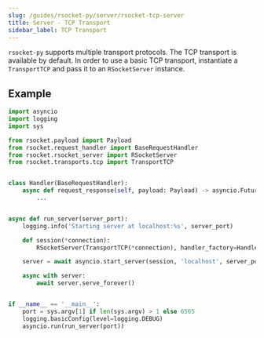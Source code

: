 ```yaml
---
slug: /guides/rsocket-py/server/rsocket-tcp-server
title: Server - TCP Transport
sidebar_label: TCP Transport
---
```


`rsocket-py` supports multiple transport protocols. The TCP transport is available by default.
In order to use a basic TCP transport, instantiate a `TransportTCP` and pass it to an `RSocketServer` instance.

## Example

```py
import asyncio
import logging
import sys

from rsocket.payload import Payload
from rsocket.request_handler import BaseRequestHandler
from rsocket.rsocket_server import RSocketServer
from rsocket.transports.tcp import TransportTCP


class Handler(BaseRequestHandler):
    async def request_response(self, payload: Payload) -> asyncio.Future:
        ...


async def run_server(server_port):
    logging.info('Starting server at localhost:%s', server_port)

    def session(*connection):
        RSocketServer(TransportTCP(*connection), handler_factory=Handler)

    server = await asyncio.start_server(session, 'localhost', server_port)

    async with server:
        await server.serve_forever()


if __name__ == '__main__':
    port = sys.argv[1] if len(sys.argv) > 1 else 6565
    logging.basicConfig(level=logging.DEBUG)
    asyncio.run(run_server(port))
```
